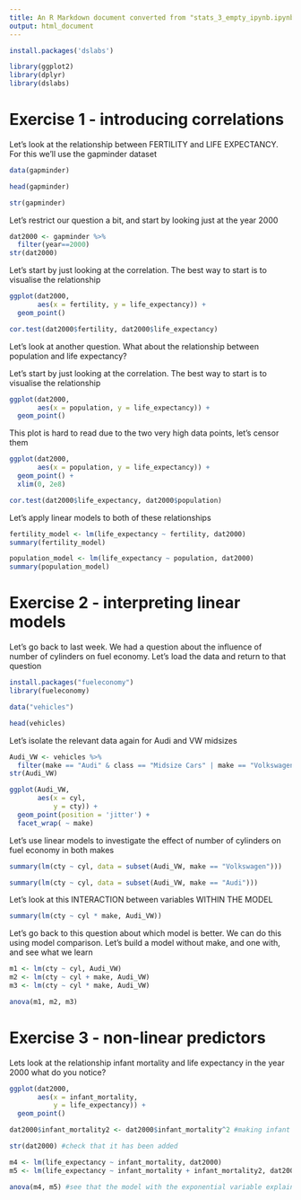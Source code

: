 ```yaml
---
title: An R Markdown document converted from "stats_3_empty_ipynb.ipynb"
output: html_document
---
```


```r
install.packages('dslabs')
```


```r
library(ggplot2)
library(dplyr)
library(dslabs)
```


# Exercise 1 - introducing correlations 

Let's look at the relationship between FERTILITY and LIFE EXPECTANCY. For this we'll use the gapminder dataset
```r
data(gapminder)
```

```r
head(gapminder)
```

```r
str(gapminder)
```

Let's restrict our question a bit, and start by looking just at the year 2000
```r
dat2000 <- gapminder %>% 
  filter(year==2000)
str(dat2000)
```

Let's start by just looking at the correlation. The best way to start is to visualise the relationship
```r
ggplot(dat2000,
       aes(x = fertility, y = life_expectancy)) +
  geom_point()
```

```r
cor.test(dat2000$fertility, dat2000$life_expectancy)
```

Let's look at another question. What about the relationship between population and life expectancy?

Let's start by just looking at the correlation. The best way to start is to visualise the relationship
```r
ggplot(dat2000, 
       aes(x = population, y = life_expectancy)) +
  geom_point()
```

This plot is hard to read due to the two very high data points, let's censor them
```r
ggplot(dat2000, 
       aes(x = population, y = life_expectancy)) +
  geom_point() +
  xlim(0, 2e8)
```

```r
cor.test(dat2000$life_expectancy, dat2000$population)
```

Let's apply linear models to both of these relationships
```r
fertility_model <- lm(life_expectancy ~ fertility, dat2000)
summary(fertility_model)
```

```r
population_model <- lm(life_expectancy ~ population, dat2000)
summary(population_model)
```

# Exercise 2 - interpreting linear models  

Let's go back to last week. We had a question about the influence of number of cylinders on fuel economy. Let's load the data and return to that question

```r
install.packages("fueleconomy")
library(fueleconomy)
```

```r
data("vehicles")
```

```r
head(vehicles)
```

Let's isolate the relevant data again for Audi and VW midsizes
```r
Audi_VW <- vehicles %>%
  filter(make == "Audi" & class == "Midsize Cars" | make == "Volkswagen" & class == "Midsize Cars")
str(Audi_VW)
```

```r
ggplot(Audi_VW, 
       aes(x = cyl, 
           y = cty)) +
  geom_point(position = 'jitter') +
  facet_wrap( ~ make)
```

Let's use linear models to investigate the effect of number of cylinders on fuel economy in both makes
```r
summary(lm(cty ~ cyl, data = subset(Audi_VW, make == "Volkswagen")))
```

```r
summary(lm(cty ~ cyl, data = subset(Audi_VW, make == "Audi")))
```

Let's look at this INTERACTION between variables WITHIN THE MODEL
```r
summary(lm(cty ~ cyl * make, Audi_VW))
```

Let's go back to this question about which model is better. We can do this using model comparison. Let's build a model without make, and one with, and see what we learn
```r
m1 <- lm(cty ~ cyl, Audi_VW)
m2 <- lm(cty ~ cyl + make, Audi_VW)
m3 <- lm(cty ~ cyl * make, Audi_VW)

anova(m1, m2, m3)
```

# Exercise 3 - non-linear predictors

Lets look at the relationship infant mortality and life expectancy in the year 2000 what do you notice?
```r
ggplot(dat2000,
       aes(x = infant_mortality, 
           y = life_expectancy)) +
  geom_point()
```

```r
dat2000$infant_mortality2 <- dat2000$infant_mortality^2 #making infant mortality an exponential variable 
```

```r
str(dat2000) #check that it has been added
```

```r
m4 <- lm(life_expectancy ~ infant_mortality, dat2000)
m5 <- lm(life_expectancy ~ infant_mortality + infant_mortality2, dat2000)

anova(m4, m5) #see that the model with the exponential variable explains more variance, and is therefore a better fit. 
```









